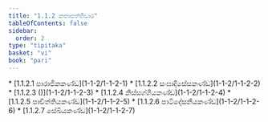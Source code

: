 ```yaml
---
title: "1.1.2 කතාපත්තිවාර"
tableOfContents: false
sidebar:
  order: 2
type: "tipitaka"
basket: "vi"
book: "pari"
---
```



<DynamicBreadcrumb />



<TableOfContents book="pari" section="1.1.2">
* [1.1.2.1 පාරාජිකකණ්ඩ](1-1-2/1-1-2-1)
* [1.1.2.2 සංඝාදිසේසකණ්ඩ](1-1-2/1-1-2-2)
* [1.1.2.3 ()](1-1-2/1-1-2-3)
* [1.1.2.4 නිස්සග්ගියකණ්ඩ](1-1-2/1-1-2-4)
* [1.1.2.5 පාචිත්තියකණ්ඩ](1-1-2/1-1-2-5)
* [1.1.2.6 පාටිදේසනීයකණ්ඩ](1-1-2/1-1-2-6)
* [1.1.2.7 සේඛියකණ්ඩ](1-1-2/1-1-2-7)
</TableOfContents>
